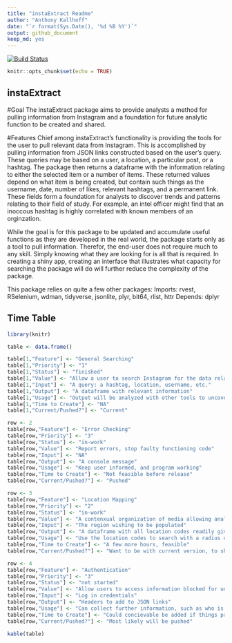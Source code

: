 ```yaml
---
title: "instaExtract Readme"
author: "Anthony Kallhoff"
date: "`r format(Sys.Date(), '%d %B %Y')`"
output: github_document
keep_md: yes
---
```


[![Build Status](https://travis-ci.org/AFIT-R/instaExtract.svg?branch=master)](https://travis-ci.org/AFIT-R/instaExtract)

```r
knitr::opts_chunk$set(echo = TRUE)
```

## instaExtract

#Goal
The instaExtract package aims to provide analysts a method for pulling information from Instagram and a foundation for future analytic function to be created and shared.

#Features
Chief among instaExtract's functionality is providing the tools for the user to pull relevant data from Instagram. This is accomplished by pulling information from JSON links constructed based on the user's query. These queries may be based on a user, a location, a particular post, or a hashtag. The package then returns a dataframe with the information relating to either the selected item or a number of items. These returned values depend on what item is being created, but contain such things as the username, date, number of likes, relevant hashtags, and a permanent link.  These fields form a foundation for analysts to discover trends and patterns relating to their field of study. For example, an intel officer might find that an inoccous hashtag is highly correlated with known members of an orginzation. 

While the goal is for this package to be updated and accumulate useful functions as they are developed in the real world, the package starts only as a tool to pull information. Therefor, the end-user does not require much to any skill.  Simply knowing what they are looking for is all that is required.  In creating a shiny app, creating an interface that illustrates what capacity for searching the package will do will further reduce the complexity of the package. 

This package relies on quite a few other packages:
Imports:
  rvest,
  RSelenium,
  wdman,
  tidyverse,
  jsonlite,
  plyr,
  bit64,
  rlist,
  httr
Depends:
  dplyr


## Time Table

```r
library(knitr)

table <- data.frame()

table[1,"Feature"] <- "General Searching"
table[1,"Priority"] <- "1"
table[1,"Status"] <- "finished"
table[1,"Value"] <- "Allow a user to search Instagram for the data relating to a search"
table[1,"Input"] <- "A query: a hashtag, location, username, etc."
table[1,"Output"] <- "A dataframe with relevant information"
table[1,"Usage"] <- "Output will be analyzed with other tools to uncover trends"
table[1,"Time to Create"] <- "NA"
table[1,"Current/Pushed?"] <- "Current"

row <- 2
table[row,"Feature"] <- "Error Checking"
table[row,"Priority"] <- "3"
table[row,"Status"] <- "in-work"
table[row,"Value"] <- "Report errors, stop faulty functioning code"
table[row,"Input"] <- "NA"
table[row,"Output"] <- "A console message"
table[row,"Usage"] <- "Keep user informed, and program working"
table[row,"Time to Create"] <- "Not feasible before release"
table[row,"Current/Pushed?"] <- "Pushed"

row <- 3
table[row,"Feature"] <- "Location Mapping"
table[row,"Priority"] <- "2"
table[row,"Status"] <- "in-work"
table[row,"Value"] <- "A contenxual organization of media allowing analysts insight into their origins"
table[row,"Input"] <- "The region wishing to be populated"
table[row,"Output"] <- "A dataframe with all location codes readily given by Instagram"
table[row,"Usage"] <- "Use the location codes to search with a radius of a given lat long to find new posts"
table[row,"Time to Create"] <- "A few more hours, feasible"
table[row,"Current/Pushed?"] <- "Want to be with current version, to show potential of package"

row <- 4
table[row,"Feature"] <- "Authentication"
table[row,"Priority"] <- "3"
table[row,"Status"] <- "not started"
table[row,"Value"] <- "Allow users to access information blocked for unauthorized users"
table[row,"Input"] <- "Log in credentials"
table[row,"Output"] <- "Headers to add to JSON links"
table[row,"Usage"] <- "Can collect further information, such as who is following a certain user"
table[row,"Time to Create"] <- "Could concievable be added if things progress smoothly"
table[row,"Current/Pushed?"] <- "Most likely will be pushed"

kable(table)


```




